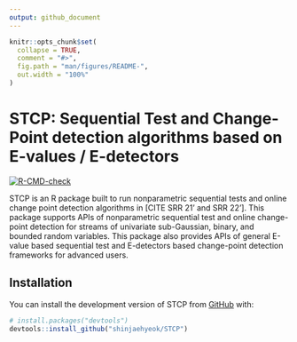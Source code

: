 ```yaml
---
output: github_document
---
```


<!-- README.md is generated from README.Rmd. Please edit that file -->

```r
knitr::opts_chunk$set(
  collapse = TRUE,
  comment = "#>",
  fig.path = "man/figures/README-",
  out.width = "100%"
)
```

# STCP: Sequential Test and Change-Point detection algorithms based on E-values / E-detectors

<!-- badges: start -->
[![R-CMD-check](https://github.com/shinjaehyeok/STCP/workflows/R-CMD-check/badge.svg)](https://github.com/shinjaehyeok/STCP/actions)
<!-- badges: end -->

STCP is an R package built to run nonparametric sequential tests and
online change point detection algorithms in [CITE SRR 21' and SRR 22']. 
This package supports APIs of nonparametric sequential test and online
change-point detection for streams of univariate sub-Gaussian, binary, 
and bounded random variables. This package also provides APIs of general 
E-value based sequential test and E-detectors based change-point detection
frameworks for advanced users. 

## Installation

You can install the development version of STCP from [GitHub](https://github.com/) with:

``` r
# install.packages("devtools")
devtools::install_github("shinjaehyeok/STCP")
```

<!-- You'll still need to render `README.Rmd` regularly, to keep `README.md` up-to-date. `devtools::build_readme()` is handy for this.  -->
<!-- TODO 1. Make test also work for list; 2. To make CI works for variance process-->
